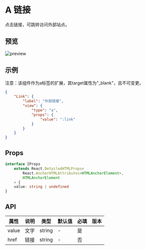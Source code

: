 # A 链接

点击链接，可跳转访问外部站点。

## 预览

![preview](./A.png)

## 示例

<Notice type='warning'>注意：该组件作为a标签的扩展，其target属性为"_blank"，且不可变更。</Notice>

```json
{
	"Link": {
		"label": "外部链接",
		"view": {
			"type": "a",
			"props": {
				"value": ":link"
			}
		}
	}
}
```

## Props

```ts
interface IProps
	extends React.DetailedHTMLProps<
		React.AnchorHTMLAttributes<HTMLAnchorElement>,
		HTMLAnchorElement
	> {
	value: string | undefined
}
```

## API

| 属性  | 说明 | 类型   | 默认值 | 必填 | 版本 |
| ----- | ---- | ------ | ------ | ---- | ---- |
| value | 文字 | string | -      | 是   |      |
| href  | 链接 | string | -      | 否   |      |

